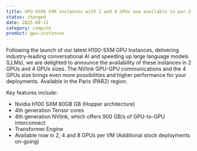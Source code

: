 ```yaml
---
title: GPU H100 SXM Instances with 2 and 4 GPUs now available in par-2
status: changed
date: 2025-08-11
category: compute
product: gpu-instances
---
```


Following the launch of our latest H100-SXM GPU Instances, delivering industry-leading conversational AI and speeding up large language models (LLMs), we are delighted to announce the availability of these instances in 2 GPUs and 4 GPUs sizes. The NVlink GPU-GPU communications and the 4 GPUs size brings even more possibilities and higher performance for your deployments. Available in the Paris (PAR2) region.

Key features include:

- Nvidia H100 SXM 80GB GB (Hopper architecture)
- 4th generation Tensor cores
- 4th generation NVlink, which offers 900 GB/s of GPU-to-GPU interconnect
- Transformer Engine
- Available now in 2, 4 and 8 GPUs per VM (Additional stock deployments on-going)

